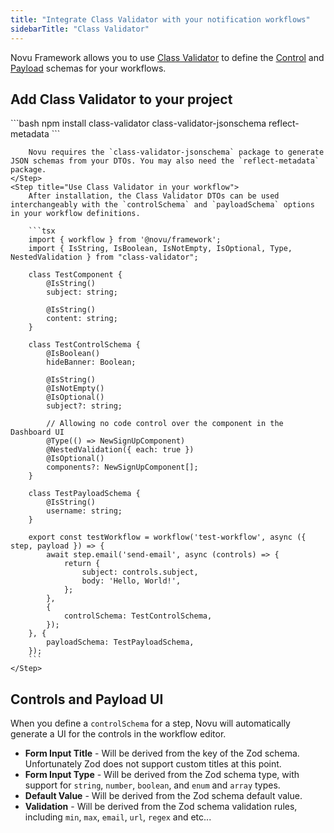 ```yaml
---
title: "Integrate Class Validator with your notification workflows"
sidebarTitle: "Class Validator"
---
```


Novu Framework allows you to use [Class Validator](https://www.npmjs.com/package/class-validator) to define the [Control](/framework/controls) and [Payload](/concepts/payload) schemas for your workflows.

## Add Class Validator to your project

<Steps>
    <Step title="Install Class Validator Packages">
        ```bash
        npm install class-validator class-validator-jsonschema reflect-metadata
        ```

        Novu requires the `class-validator-jsonschema` package to generate JSON schemas from your DTOs. You may also need the `reflect-metadata` package.
    </Step>
    <Step title="Use Class Validator in your workflow">
        After installation, the Class Validator DTOs can be used interchangeably with the `controlSchema` and `payloadSchema` options in your workflow definitions.

        ```tsx
        import { workflow } from '@novu/framework';
        import { IsString, IsBoolean, IsNotEmpty, IsOptional, Type, NestedValidation } from "class-validator";
        
        class TestComponent {
            @IsString()
            subject: string;
      
            @IsString()
            content: string;
        }
        
        class TestControlSchema {
            @IsBoolean()
            hideBanner: Boolean;
      
            @IsString()
            @IsNotEmpty()
            @IsOptional()
            subject?: string;
      
            // Allowing no code control over the component in the Dashboard UI
            @Type(() => NewSignUpComponent)
            @NestedValidation({ each: true })
            @IsOptional()
            components?: NewSignUpComponent[];
        }
        
        class TestPayloadSchema {
            @IsString()
            username: string;
        }

        export const testWorkflow = workflow('test-workflow', async ({ step, payload }) => {
            await step.email('send-email', async (controls) => {
                return {
                    subject: controls.subject,
                    body: 'Hello, World!',
                };
            },
            {
                controlSchema: TestControlSchema,
            });
        }, {
            payloadSchema: TestPayloadSchema,
        });
        ```
    </Step>

</Steps>

## Controls and Payload UI

When you define a `controlSchema` for a step, Novu will automatically generate a UI for the controls in the workflow editor.

- **Form Input Title** - Will be derived from the key of the Zod schema. Unfortunately Zod does not support custom titles at this point.
- **Form Input Type** - Will be derived from the Zod schema type, with support for `string`, `number`, `boolean`, and `enum` and `array` types.
- **Default Value** - Will be derived from the Zod schema default value.
- **Validation** - Will be derived from the Zod schema validation rules, including `min`, `max`, `email`, `url`, `regex` and etc...
